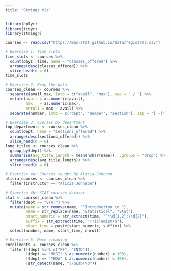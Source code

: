 ```yaml
---
title: "Strings Viz"
---
```

```r
library(dplyr)
library(tidyr)
library(stringr)

courses <- read.csv("https://mac-stat.github.io/data/registrar.csv")

# Exercise 1: Time slots
time_slots <- courses %>%
  count(days, time, name = "classes_offered") %>%
  arrange(desc(classes_offered)) %>%
  slice_head(n = 6)
time_slots

# Exercise 2: Prep the data
courses_clean <- courses %>%
  separate(avail_max, into = c("avail", "max"), sep = " / ") %>%
  mutate(avail = as.numeric(avail),
         max   = as.numeric(max),
         enroll = max - avail) %>%
  separate(number, into = c("dept", "number", "section"), sep = "[ -]")

# Exercise 3: Courses by department
top_departments <- courses_clean %>%
  count(dept, name = "sections_offered") %>%
  arrange(desc(sections_offered)) %>%
  slice_head(n = 6)
long_titles <- courses_clean %>%
  group_by(dept) %>%
  summarise(avg_title_length = mean(nchar(name)), .groups = "drop") %>%
  arrange(desc(avg_title_length)) %>%
  slice_head(n = 6)

# Exercise 4a: Courses taught by Alicia Johnson
alicia_courses <- courses_clean %>%
  filter(instructor == "Alicia Johnson")

# Exercise 4b: STAT courses dataset
stat <- courses_clean %>%
  filter(dept == "STAT") %>%
  mutate(name = str_remove(name, "^Introduction to "),
         name = str_replace(name, "Statistical", "Stat"),
         start_numeric = str_extract(time, "^\\d{1,2}:\\d{2}"),
         suffix = str_extract(time, "(?i)(am|pm)$"),
         start_time = paste(start_numeric, suffix)) %>%
  select(number, name, start_time, enroll)

# Exercise 5: More cleaning
enrollments <- courses_clean %>%
  filter(!(dept %in% c("PE", "INTD")),
         !(dept == "MUSI" & as.numeric(number) < 100),
         !(dept == "THDA" & as.numeric(number) < 100),
         !str_detect(name, "\\bLab\\b"))
```
